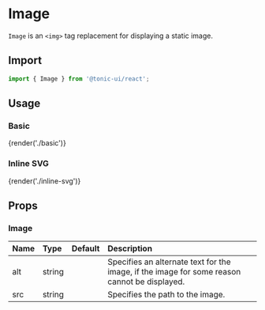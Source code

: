 # Image

`Image` is an `<img>` tag replacement for displaying a static image.

## Import

```js
import { Image } from '@tonic-ui/react';
```

## Usage

### Basic

{render('./basic')}

### Inline SVG

{render('./inline-svg')}

## Props

### Image

| Name | Type | Default | Description |
| :--- | :--- | :------ | :---------- |
| alt | string | | Specifies an alternate text for the image, if the image for some reason cannot be displayed. |
| src | string | | Specifies the path to the image. |
